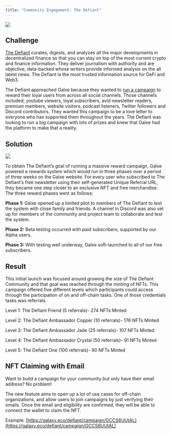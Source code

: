```yaml
---
title: "Community Engagement: The Defiant"
---
```


![](/images/case-studies/the-defiant-case-study-banner-5ee320a26a6c1f336f34b89bb96d3ab8.png)

## Challenge[](#challenge "Direct link to heading")

[The Defiant](https://twitter.com/DefiantNews) curates, digests, and analyzes all the major developments in decentralized finance so that you can stay on top of the most current crypto and finance information. They deliver journalism with authority and are objective, data-backed whose writers provide informed analysis on the all latest news. The Defiant is the most trusted information source for DeFi and Web3.

The Defiant approached Galxe because they wanted to [run a campaign](https://blog.galxe.com/the-defiant-community-rewards-program-is-launched-on-project-galaxy-with-metafactory-viral-loops-330fe8f1c8a) to reward their loyal users from across all social channels. Those channels included; youtube viewers, loyal subscribers, avid newsletter readers, premium members, website visitors, podcast listeners, Twitter followers and Discord contributors. They wanted this campaign to be a love letter to everyone who has supported them throughout the years. The Defiant was looking to run a big campaign with lots of prizes and knew that Galxe had the platform to make that a reality. 

## Solution[](#solution "Direct link to heading")

![](/images/case-studies/screen-shot-2022-07-04-at-3.02.33-pm-8a29fae068a052ac95ebf56790d4208a.png)

To obtain The Defiant’s goal of running a massive reward campaign, Galxe powered a rewards system which would run in three phases over a period of three weeks on the Galxe website. For every user who subscribed to The Defiant’s free newsletter using their self-generated Unique Referral URL, they became one step closer to an exclusive NFT and free merchandise. The three reward phases went as follows:

**Phase 1:** Galxe opened up a limited pilot to members of The Defiant to test the system with close family and friends. A channel in Discord was also set up for members of the community and project team to collaborate and test the system.

**Phase 2:** Beta testing occurred with paid subscribers, supported by our Alpha users.

**Phase 3:** With testing well underway, Galxe soft-launched to all of our free subscribers.

## Result[](#result "Direct link to heading")

This initial launch was focused around growing the size of The Defiant Community and that goal was reached through the minting of NFTs. This campaign offered five different levels which participants could access through the participation of on and off-chain tasks. One of those credentials tasks was referrals.

Level 1: The Defiant Friend (5 referrals)- 274 NFTs Minted

Level 2: The Defiant Ambassador Copper (10 referrals)- 176 NFTs Minted

Level 3: The Defiant Ambassador Jade (25 referrals)- 107 NFTs Minted

Level 4: The Defiant Ambassador Crystal (50 referrals)- 91 NFTs Minted

Level 5: The Defiant One (100 referrals)- 90 NFTs Minted

## NFT Claiming with Email[](#nft-claiming-with-email "Direct link to heading")

Want to build a campaign for your community but only have their email address? No problem!

The new feature aims to open up a lot of use cases for off-chain organizations, and allow users to join campaigns by just verifying their emails. Once the email and eligibility are confirmed, they will be able to connect the wallet to claim the NFT.

Example: [](https://galaxy.eco/defiant/campaign/GCCS6UUtAL)[https://galaxy.eco/defiant/campaign/GCCS6UUtAL](https://galaxy.eco/defiant/campaign/GCCS6UUtAL)